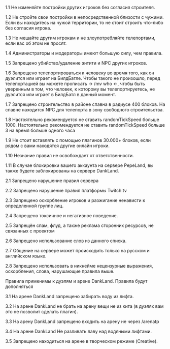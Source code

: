 <Section anchor="general" title="Основные правила сервера" index={1} emoji="diamond-with-a-dot">

1.1 Не изменяйте постройки других игроков без согласия строителя.

1.2 Не стройте свои постройки в непосредственной близости с чужими. Если вы находитесь на чужой территории, то не стоит строить что-либо без согласия игрока.

1.3 Не мешайте другим игрокам и не злоупотребляйте телепортами, если вас об этом не просят. 

1.4 Администраторы и модераторы имеют большую силу, чем правила.

1.5 Запрещено убийство/удаление энтити и NPC других игроков.

1.6 Запрещено телепортироваться к человеку во время того, как он дуэлится или играет на БилдБатле. Чтобы такого не произошло, перед телепортацией вы можете прописать -> /mv who <-, чтобы быть уверенным в том, что человек, к которому вы телепортируетесь, не дуэлится или играет в БилдБатл в данный момент.

1.7 Запрещено строительство в районе спавна в радиусе 400 блоков. На спавне находится NPC для телепорта в зону свободного строительства.

1.8 Настоятельно рекомендуется не ставить randomTickSpeed больше 1000. Настоятельно рекомендуется не ставить randomTickSpeed больше 3 на время больше одного часа

1.9 Не стоит вставлять с помощью плагинов 30.000+ блоков, если рядом с вами находятся другие онлайн игроки. 

1.10 Незнание правил не освобождает от ответственности.

1.11 В случае блокировки вашего аккаунта на сервере PepeLand, вы также будете заблокированы на сервере DankLand.
</Section>

<Section anchor="chat" title="Правила чата игры" index={2} emoji="speech-balloon">

2.1 Запрещено нарушение правил сервера

2.2 Запрещено нарушение правил платформы Twitch.tv

2.3 Запрещено оскорбление игроков и разжигание ненависти к определенной группе лиц.

2.4 Запрещено токсичное и негативное поведение. 

2.5 Запрещён спам, флуд, а также реклама сторонних ресурсов, не связанных с проектом

2.6 Запрещено использование слов из <Link href="/rules/blocklist">данного списка</Link>.

2.7 Общение на сервере может происходить только на русском и английском языке.

2.8 Запрещено использовать в никнейме нецензурные выражения, оскорбления, слова, нарушающие правила выше.

</Section>

<Section anchor="chat" title="Правила PVP зон" index={3} emoji="crossed-swords">

<Explain>
  Правила применимы к дуэлям и арене DankLand. Правила будут дополняться
</Explain>

3.1 На арене DankLand запрещено забирать воду из лифта.

3.2 На арене DankLand не брать на арену вещи не из кита (в дуэлях вам это не позволит сделать плагин).

3.3 На арену DankLand запрещено входить на арену не через /arenatp

3.4 На арене DankLand Не разливать лаву над водяными лифтами.

3.5 Запрещено находиться на арене в творческом режиме (Creative).

</Section>
